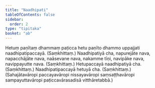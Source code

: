 ```yaml
---
title: "Naadhipati"
tableOfContents: false
sidebar:
  order: 2
type: "tipitaka"
basket: "ab"
---
```



<DynamicBreadcrumb />

<Division number="423">

<Paragraph number="916">
Hetuṃ paṇītaṃ dhammaṃ paṭicca hetu paṇīto dhammo uppajjati naadhipatipaccayā. (Saṃkhittaṃ.)
</Paragraph>

</Division>
<Division number="424">

<Paragraph number="917">
Naadhipatiyā cha, napurejāte nava, napacchājāte nava, naāsevane nava, nakamme tīṇi, navipāke nava, navippayutte nava. (Saṃkhittaṃ.)
</Paragraph>

<Paragraph number="918">
Hetupaccayā naadhipatiyā cha. (Saṃkhittaṃ.)
</Paragraph>

<Paragraph number="919">
Naadhipatipaccayā hetuyā cha. (Saṃkhittaṃ.)
</Paragraph>

<Paragraph number="920">
(Sahajātavāropi paccayavāropi nissayavāropi saṃsaṭṭhavāropi sampayuttavāropi paṭiccavārasadisā vitthāretabbā.)
</Paragraph>
</Division>